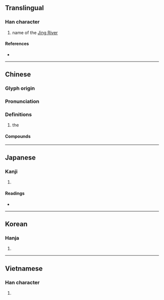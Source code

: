 {{also|泾}}
{{character info/new}}
==Translingual==

===Han character===
{{Han char|rn=85|rad=水|as=07|sn=10|four=31111|canj=EMVM|ids=⿰氵巠}}

# name of the [[w:Jing River|Jing River]]

====References====
* {{Han ref|kx=0626.080|dkj=17526|dj=1027.140|hdz=31620.150|uh=6D87|ud=28039|bh=AEF9|bd=44793}}

----

==Chinese==
{{zh-forms|s=泾}}

===Glyph origin===
{{Han etym}}

===Pronunciation===
{{zh-pron
|m=jīng
|c=ging1
|mn=keng/khēng
|mc=y
|oc=y
|cat=pn
}}

===Definitions===
{{zh-hanzi}}

# the {{w|Jing River}}

====Compounds====
{{zh-der|涇河|涇渭分明|涇渭不分|涇渭|涇流|濁涇清渭|清渭濁涇|涇陽:[[w:Jingyang County|Jingyang County]]}}

{{zh-cat|Rivers in China}}

----

==Japanese==

===Kanji===
{{ja-kanji|grade=|rs=水07}}

# {{rfdef|ja|sort=水07}}

====Readings====
* {{ja-readings|on=てい,きょう|kun=みぞ}}

----

==Korean==

===Hanja===
{{ko-hanja|경}}

# {{rfdef|ko|sort=水07}}

----

==Vietnamese==

===Han character===
{{vi-readings|readings=kinh,kênh,kính|rs=水07}}

# {{rfdef|vi|sort=水07}}